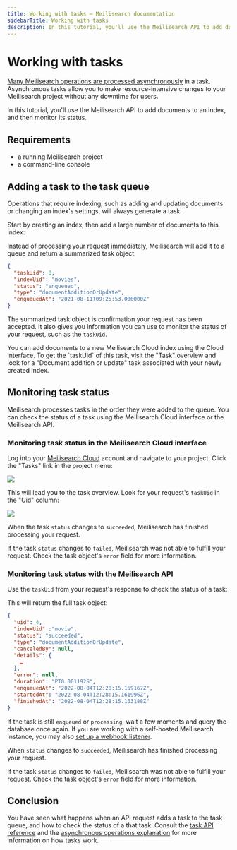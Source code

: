 ```yaml
---
title: Working with tasks — Meilisearch documentation
sidebarTitle: Working with tasks
description: In this tutorial, you'll use the Meilisearch API to add documents to an index, and then monitor its status.
---
```



# Working with tasks

[Many Meilisearch operations are processed asynchronously](/learn/async/asynchronous_operations) in a task. Asynchronous tasks allow you to make resource-intensive changes to your Meilisearch project without any downtime for users.

In this tutorial, you'll use the Meilisearch API to add documents to an index, and then monitor its status.

## Requirements

- a running Meilisearch project
- a command-line console

## Adding a task to the task queue

Operations that require indexing, such as adding and updating documents or changing an index's settings, will always generate a task.

Start by creating an index, then add a large number of documents to this index:

<AddMoviesJson1 />

Instead of processing your request immediately, Meilisearch will add it to a queue and return a summarized task object:

```json
{
  "taskUid": 0,
  "indexUid": "movies",
  "status": "enqueued",
  "type": "documentAdditionOrUpdate",
  "enqueuedAt": "2021-08-11T09:25:53.000000Z"
}
```

The summarized task object is confirmation your request has been accepted. It also gives you information you can use to monitor the status of your request, such as the `taskUid`.

<Note>
You can add documents to a new Meilisearch Cloud index using the Cloud interface. To get the `taskUid` of this task, visit the "Task" overview and look for a "Document addition or update" task associated with your newly created index.
</Note>

## Monitoring task status

Meilisearch processes tasks in the order they were added to the queue. You can check the status of a task using the Meilisearch Cloud interface or the Meilisearch API.

### Monitoring task status in the Meilisearch Cloud interface

Log into your [Meilisearch Cloud](https://meilisearch.com/cloud?utm_campaign=oss&utm_source=docs&utm_medium=tasks-tutorial) account and navigate to your project. Click the "Tasks" link in the project menu:

![](https://raw.githubusercontent.com/meilisearch/documentation/main/assets/images/cloud-tasks-tutorial/01-tasks-menu.png)

This will lead you to the task overview. Look for your request's `taskUid` in the "Uid" column:

![](https://raw.githubusercontent.com/meilisearch/documentation/main/assets/images/cloud-tasks-tutorial/01-tasks-table.png)

When the task `status` changes to `succeeded`, Meilisearch has finished processing your request.

If the task `status` changes to `failed`, Meilisearch was not able to fulfill your request. Check the task object's `error` field for more information.

### Monitoring task status with the Meilisearch API

Use the `taskUid` from your request's response to check the status of a task:

<CodeSamples id="get_task_1" />

This will return the full task object:

```json
{
  "uid": 4,
  "indexUid" :"movie",
  "status": "succeeded",
  "type": "documentAdditionOrUpdate",
  "canceledBy": null,
  "details": {
    …
  },
  "error": null,
  "duration": "PT0.001192S",
  "enqueuedAt": "2022-08-04T12:28:15.159167Z",
  "startedAt": "2022-08-04T12:28:15.161996Z",
  "finishedAt": "2022-08-04T12:28:15.163188Z"
}
```

If the task is still `enqueued` or `processing`, wait a few moments and query the database once again. If you are working with a self-hosted Meilisearch instance, you may also [set up a webhook listener](/learn/async/task_webhook).

When `status` changes to `succeeded`, Meilisearch has finished processing your request.

If the task `status` changes to `failed`, Meilisearch was not able to fulfill your request. Check the task object's `error` field for more information.

## Conclusion

You have seen what happens when an API request adds a task to the task queue, and how to check the status of a that task. Consult the [task API reference](/reference/api/tasks) and the [asynchronous operations explanation](/learn/async/asynchronous_operations) for more information on how tasks work.
